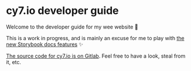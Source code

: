 
<Meta title="Guide / Intro" />

# cy7.io developer guide

Welcome to the developer guide for my wee website 👋

This is a work in progress, and is mainly an excuse for me to play with [the new Storybook docs features](https://medium.com/storybookjs/storybook-docspage-e185bc3622bf) ✨

[The source code for cy7.io is on Gitlab](https://gitlab.com/cycleseven/cy7). Feel free to have a look, steal from it, etc.
